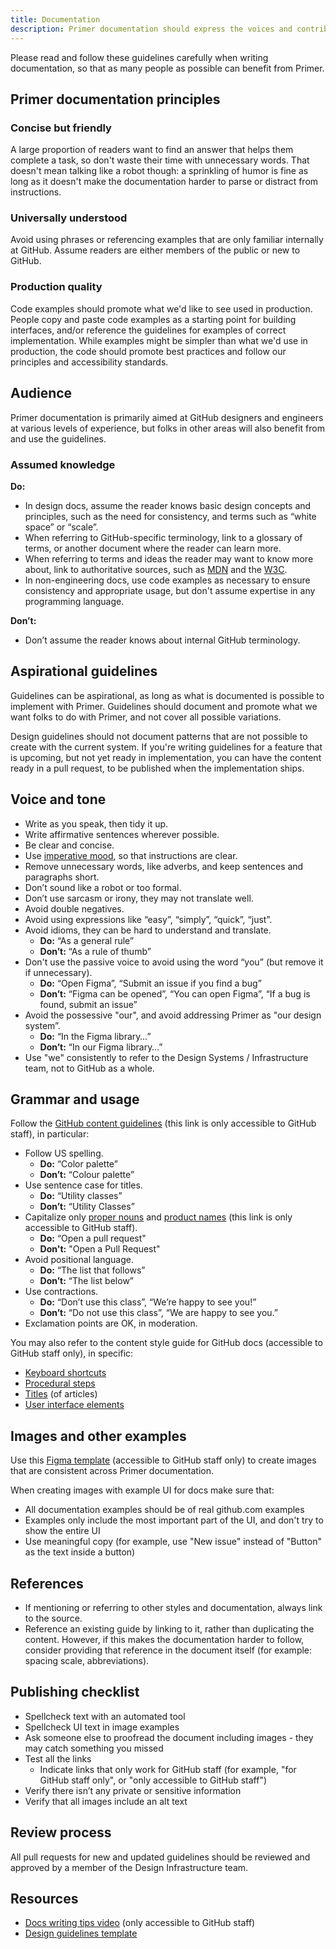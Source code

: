 ```yaml
---
title: Documentation
description: Primer documentation should express the voices and contributions of different people, but for it to be useful it’s important to be consistent in tone and structure. 
---
```


Please read and follow these guidelines carefully when writing documentation, so that as many people as possible can benefit from Primer.

## Primer documentation principles

### Concise but friendly
A large proportion of readers want to find an answer that helps them complete a task, so don't waste their time with unnecessary words. That doesn't mean talking like a robot though: a sprinkling of humor is fine as long as it doesn't make the documentation harder to parse or distract from instructions.

### Universally understood
Avoid using phrases or referencing examples that are only familiar internally at GitHub. Assume readers are either members of the public or new to GitHub.

### Production quality
Code examples should promote what we'd like to see used in production. People copy and paste code examples as a starting point for building interfaces, and/or reference the guidelines for examples of correct implementation. While examples might be simpler than what we'd use in production, the code should promote best practices and follow our principles and accessibility standards.

## Audience
Primer documentation is primarily aimed at GitHub designers and engineers at various levels of experience, but folks in other areas will also benefit from and use the guidelines.

### Assumed knowledge

**Do:**
- In design docs, assume the reader knows basic design concepts and principles, such as the need for consistency, and terms such as “white space” or “scale”.
- When referring to GitHub-specific terminology, link to a glossary of terms, or another document where the reader can learn more.
- When referring to terms and ideas the reader may want to know more about, link to authoritative sources, such as [MDN](https://developer.mozilla.org/en-US/) and the [W3C](https://www.w3.org/).
- In non-engineering docs, use code examples as necessary to ensure consistency and appropriate usage, but don't assume expertise in any programming language.

**Don’t:**
- Don’t assume the reader knows about internal GitHub terminology.

## Aspirational guidelines

Guidelines can be aspirational, as long as what is documented is possible to implement with Primer. Guidelines should document and promote what we want folks to do with Primer, and not cover all possible variations.

Design guidelines should not document patterns that are not possible to create with the current system. If you're writing guidelines for a feature that is upcoming, but not yet ready in implementation, you can have the content ready in a pull request, to be published when the implementation ships.

## Voice and tone

- Write as you speak, then tidy it up.
- Write affirmative sentences wherever possible. 
- Be clear and concise. 
- Use [imperative mood](https://en.wikipedia.org/wiki/Imperative_mood), so that instructions are clear. 
- Remove unnecessary words, like adverbs, and keep sentences and paragraphs short.
- Don’t sound like a robot or too formal.
- Don’t use sarcasm or irony, they may not translate well.
- Avoid double negatives.
- Avoid using expressions like “easy”, “simply”, “quick”, “just”. 
- Avoid idioms, they can be hard to understand and translate.
  - **Do:** “As a general rule”
  - **Don’t:** “As a rule of thumb”
- Don't use the passive voice to avoid using the word “you” (but remove it if unnecessary).
  - **Do:** “Open Figma”, “Submit an issue if you find a bug”
  - **Don’t:** “Figma can be opened”, “You can open Figma”, “If a bug is found, submit an issue”
- Avoid the possessive "our", and avoid addressing Primer as "our design system”.
	- **Do:** “In the Figma library…”
	- **Don’t:** “In our Figma library…”
- Use "we" consistently to refer to the Design Systems / Infrastructure team, not to GitHub as a whole.

## Grammar and usage

Follow the [GitHub content guidelines](https://github.com/github/brand/blob/main/content.md) (this link is only accessible to GitHub staff), in particular:

- Follow US spelling.
  - **Do:** “Color palette”
  - **Don’t:** “Colour palette”
- Use sentence case for titles.
  - **Do:** “Utility classes”
  - **Don’t:** “Utility Classes”
- Capitalize only [proper nouns](https://en.wikipedia.org/wiki/Proper_noun) and [product names](https://github.com/github/brand/blob/main/content.md#products-ecosystem-and-programs) (this link is only accessible to GitHub staff).
  - **Do:** “Open a pull request"
  - **Don't:** "Open a Pull Request"
- Avoid positional language.
  - **Do:** “The list that follows”
  - **Don’t:** “The list below”
- Use contractions.
  - **Do:** “Don’t use this class”, “We’re happy to see you!”
  - **Don’t:** “Do not use this class”, “We are happy to see you.”
- Exclamation points are OK, in moderation.

You may also refer to the content style guide for GitHub docs (accessible to GitHub staff only), in specific:
- [Keyboard shortcuts](https://github.com/github/docs-internal/blob/main/contributing/content-style-guide.md#keyboard-shortcuts)
- [Procedural steps](https://github.com/github/docs-internal/blob/main/contributing/content-style-guide.md#procedural-steps)
- [Titles](https://github.com/github/docs-internal/blob/main/contributing/content-style-guide.md#procedural-steps) (of articles)
- [User interface elements](https://github.com/github/docs-internal/blob/main/contributing/content-style-guide.md#procedural-steps)

## Images and other examples

Use this [Figma template](https://www.figma.com/file/YQT3nlmvSdZRPBnkDXvTFk/Doctocat-content-template?node-id=0%3A1) (accessible to GitHub staff only) to create images that are consistent across Primer documentation.

When creating images with example UI for docs make sure that:
- All documentation examples should be of real github.com examples
- Examples only include the most important part of the UI, and don't try to show the entire UI
- Use meaningful copy (for example, use "New issue" instead of "Button" as the text inside a button)

## References

- If mentioning or referring to other styles and documentation, always link to the source.
- Reference an existing guide by linking to it, rather than duplicating the content. However, if this makes the documentation harder to follow, consider providing that reference in the document itself (for example: spacing scale, abbreviations).

## Publishing checklist

- Spellcheck text with an automated tool
- Spellcheck UI text in image examples
- Ask someone else to proofread the document including images - they may catch something you missed
- Test all the links
  - Indicate links that only work for GitHub staff (for example, "for GitHub staff only", or "only accessible to GitHub staff")
- Verify there isn’t any private or sensitive information
- Verify that all images include an alt text

## Review process

All pull requests for new and updated guidelines should be reviewed and approved by a member of the Design Infrastructure team. 

## Resources

- [Docs writing tips video](https://github.rewatch.com/video/o73hl5dh5hntp3xc-primer-docs-writing-tips) (only accessible to GitHub staff)
- [Design guidelines template](https://github.com/primer/design/blob/master/CONTRIBUTING.md#design-guidelines-template)
